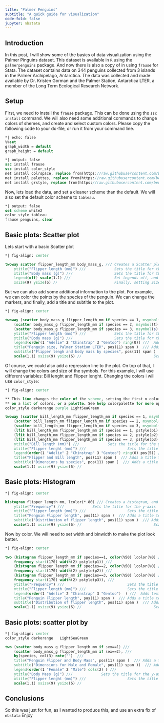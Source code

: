 ```yaml
---
title: "Palmer Penguins"
subtitle: "A quick guide for visualization"
code-fold: false
jupyter: nbstata
---
```


## Introduction

In this post, I will show some of the basics of data visualization using the Palmer Pinguins dataset. This dataset is available in `R` using the `palmerpenguins` package. And now there is also a copy of in using `frause` for Stata. The dataset contains data on 344 penguins collected from 3 islands in the Palmer Archipelago, Antarctica. The data was collected and made available by Dr. Kristen Gorman and the Palmer Station, Antarctica LTER, a member of the Long Term Ecological Research Network.

## Setup

First, we need to install the `frause` package. This can be done using the `ssc install` command. We will also need some additional commands to change colors of shemes, and create and select custom colors. Please copy the following code to your do-file, or run it from your command line.

```stata
*| echo: false
%%set
graph_width = default
graph_height = default
```

```stata
*| output: false
ssc install frause
ssc install color_style
net install colrspace, replace from(https://raw.githubusercontent.com/benjann/colrspace/master/)
net install palettes, replace from(https://raw.githubusercontent.com/benjann/palettes/master/)
net install grstyle, replace from(https://raw.githubusercontent.com/benjann/grstyle/master/)
```

Now, lets load the data, and set a cleaner scheme than the default. We will also set the default color scheme to `tableau`.

```stata
*| output: false
set scheme white2
color_style tableau
frause penguins, clear
```

## Basic plots: Scatter plot

Lets start with a basic Scatter plot

```stata
*| fig-align: center

twoway scatter flipper_length_mm body_mass_g, /// Creates a Scatter plot
    ytitle("Flipper length (mm)") ///             Sets the title for the y-axis
    xtitle("Body mass (g)") ///                   Sets the title for the x-axis
    legend(off) scale(1.1) ///                    Set legends off, and scale the plot by 1.1 (fonts) 
    xsize(9) ysize(6) //                          Finally, setting Size of the plot  
``` 

But we can also add some additional information to the plot. For example, we can color the points by the species of the penguin. We can change the markers, and finally, add a title and subtitle to the plot.

```stata
*| fig-align: center

twoway (scatter body_mass_g flipper_length_mm if species == 1, msymbol(o) ) /// changes Symbol to a circle
    (scatter body_mass_g flipper_length_mm if species == 2, msymbol(t) ) /// changes Symbol to a triangle, etc
    (scatter body_mass_g flipper_length_mm if species == 3, msymbol(s) ) , /// Creates a Scatter plot by groups
    ytitle("Flipper length (mm)") ///             Sets the title for the y-axis
    xtitle("Body mass (g)") ///                   Sets the title for the x-axis
    legend(order(1 "Adelie" 2 "Chinstrap" 3 "Gentoo") ring(0)) ///  Adds text to the legend  
    title("Penguin size, Palmer Station LTER", pos(11) span )  /// Adds a title to the plot             
    subtitle("Flipper lengh and body mass by species", pos(11) span )  /// Adds a title to the plot             
    scale(1.1) xsize(9) ysize(6) //                                 Scales the plot by 1.1 (fonts) 
``` 

Of course, we could also add a regression line to the plot. On top of that, I will change the colors and size of the symbols.
For this example, I will use different variables: Bill lenght and Flipper lenght. Changing the colors i will use `color_style`:

```stata
*| fig-align: center

** This line changes the color of the scheme, setting the first n colors based 
** on a list of colors, or a palette. See help colorpalette for more options
color_style darkorange purple LightSeaGreen

twoway (scatter bill_length_mm flipper_length_mm if species == 1, msymbol(o) ) /// 
    (scatter bill_length_mm flipper_length_mm if species == 2, msymbol(t) ) /// 
    (scatter bill_length_mm flipper_length_mm if species == 3, msymbol(s) ) ///
    (lfit bill_length_mm flipper_length_mm if species == 1, pstyle(p1) color(%60)) /// Creates fitted lines
    (lfit bill_length_mm flipper_length_mm if species == 2, pstyle(p2) color(%60)) /// Need to use pstyle to keep colors
    (lfit bill_length_mm flipper_length_mm if species == 3, pstyle(p3) color(%60)), /// consistent
    ytitle("Bill length (mm)") ///             Sets the title for the y-axis
    xtitle("Flipper lenght (mm)") ///                   Sets the title for the x-axis
    legend(order(1 "Adelie" 2 "Chinstrap" 3 "Gentoo") ring(0) pos(5)) ///  Adds text to the legend  
    title("Flipper and Bill length", pos(11) span )  /// Adds a title to the plot             
    subtitle("Dimensions by species", pos(11) span )  /// Adds a title to the plot             
    scale(1.1) xsize(9) ysize(6) // 

```

## Basic plots: Histogram

```stata
*| fig-align: center

histogram flipper_length_mm, lcolor(*.80) /// Creates a histogram, and 
    ytitle("Frequency") ///             Sets the title for the y-axis
    xtitle("Flipper length (mm)") ///                   Sets the title for the x-axis
    title("Penguin Flipper length", pos(11) span )  /// Adds a title to the plot             
    subtitle("Distribution of flipper length", pos(11) span )  /// Adds a title to the plot             
    scale(1.1) xsize(9) ysize(6) //                                 Scales the plot by 1.1 (fonts) 	                              Scales the plot by 1.1 (fonts) 
```

Now by color. We will need to set width and binwidth to make the plot look better.

```stata
*| fig-align: center
 
two (histogram flipper_length_mm if species==1, color(%50) lcolor(%0) ///
    frequency start(170) width(2) pstyle(p1)) ///
    (histogram flipper_length_mm if species==2, color(%50) lcolor(%0) ///
    frequency start(170) width(2) pstyle(p2)) ///
    (histogram flipper_length_mm if species==3, color(%50) lcolor(%0) ///
    frequency start(170) width(2) pstyle(p3)), ///
    ytitle("Frequency") ///                             Sets the title for the y-axis
    xtitle("Flipper length (mm)") ///                   Sets the title for the x-axis
    legend(order(1 "Adelie" 2 "Chinstrap" 3 "Gentoo")  ) ///  Adds text to the legend  
    title("Penguin Flipper length", pos(11) span )  /// Adds a title to the plot             
    subtitle("Distribution of flipper length", pos(11) span )  /// Adds a title to the plot             
    scale(1.1) xsize(9) ysize(6) //                                 Scales the plot by 1.1 
```

## Basic plots: scatter plot by

```stata
*| fig-align: center
color_style darkorange   LightSeaGreen

two (scatter body_mass_g flipper_length_mm if sex==1) ///
    (scatter body_mass_g flipper_length_mm if sex==2), ///
    by(species, col(3) note("")  ///
    title("Penguin Flipper and Body Mass", pos(11) span )  /// Adds a title to the plot             
    subtitle("Dimensions for Male and Female", pos(11) span ))  /// Adds a title to the plot 
    legend(order(1 "Female" 2 "Male") cols(2) ) ///
    ytitle("Body Mass (g)") ///             Sets the title for the y-axis
    xtitle("Flipper lenght (mm)") ///                   Sets the title for the x-axis
    scale(1.1) xsize(9) ysize(6) //  
```

## Conclusions

So this was just for fun, as I wanted to produce this, and use an extra fix of `nbstata`
Enjoy